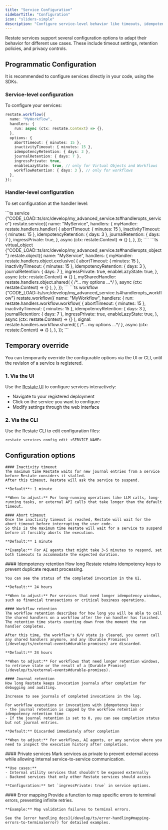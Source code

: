 ```yaml
---
title: "Service Configuration"
sidebarTitle: "Configuration"
icon: "sliders-simple"
description: "Configure service-level behavior like timeouts, idempotency retention, and privacy."
---
```


Restate services support several configuration options to adapt their behavior for different use cases. These include timeout settings, retention policies, and privacy controls.

## **Programmatic Configuration**
It is recommended to configure services directly in your code, using the SDKs.

### Service-level configuration

To configure your services:

```ts {"CODE_LOAD::ts/src/develop/my_advanced_service.ts#options"} 
restate.workflow({
  name: "MyWorkflow",
  handlers: {
    run: async (ctx: restate.Context) => {},
  },
  options: {
    abortTimeout: { minutes: 15 },
    inactivityTimeout: { minutes: 15 },
    idempotencyRetention: { days: 3 },
    journalRetention: { days: 7 },
    ingressPrivate: true,
    enableLazyState: true, // only for Virtual Objects and Workflows
    workflowRetention: { days: 3 }, // only for workflows
  },
});
```

### Handler-level configuration

To set configuration at the handler level:

<CodeGroup>
```ts service {"CODE_LOAD::ts/src/develop/my_advanced_service.ts#handleropts_service"} 
restate.service({
  name: "MyService",
  handlers: {
    myHandler: restate.handlers.handler(
      {
        abortTimeout: { minutes: 15 },
        inactivityTimeout: { minutes: 15 },
        idempotencyRetention: { days: 3 },
        journalRetention: { days: 7 },
        ingressPrivate: true,
      },
      async (ctx: restate.Context) => {}
    ),
  },
});
````
```ts virtual_object {"CODE_LOAD::ts/src/develop/my_advanced_service.ts#handleropts_object"} 
restate.object({
  name: "MyService",
  handlers: {
    myHandler: restate.handlers.object.exclusive(
      {
        abortTimeout: { minutes: 15 },
        inactivityTimeout: { minutes: 15 },
        idempotencyRetention: { days: 3 },
        journalRetention: { days: 7 },
        ingressPrivate: true,
        enableLazyState: true,
      },
      async (ctx: restate.Context) => {}
    ),
    mySharedHandler: restate.handlers.object.shared(
      {
        /*... my options ...*/
      },
      async (ctx: restate.Context) => {}
    ),
  },
});
```
```ts workflow {"CODE_LOAD::ts/src/develop/my_advanced_service.ts#handleropts_workflow"} 
restate.workflow({
  name: "MyWorkflow",
  handlers: {
    run: restate.handlers.workflow.workflow(
      {
        abortTimeout: { minutes: 15 },
        inactivityTimeout: { minutes: 15 },
        idempotencyRetention: { days: 3 },
        journalRetention: { days: 7 },
        ingressPrivate: true,
        enableLazyState: true,
      },
      async (ctx: restate.Context) => {}
    ),
    signal: restate.handlers.workflow.shared(
      {
        /*... my options ...*/
      },
      async (ctx: restate.Context) => {}
    ),
  },
});
```
</CodeGroup>

## **Temporary override**
You can temporarily override the configurable options via the UI or CLI, until the revision of a service is registered.

### 1. **Via the UI**
Use the [Restate UI](/installation#restate-ui) to configure services interactively:
- Navigate to your registered deployment
- Click on the service you want to configure
- Modify settings through the web interface

### 2. **Via the CLI**
Use the Restate CLI to edit configuration files:
```bash
restate services config edit <SERVICE_NAME>
```

## Configuration options

<AccordionGroup>
  <Accordion title="Timeout settings">

    #### Inactivity timeout
    The maximum time Restate waits for new journal entries from a service before Restate considers it stalled.
    After this timeout, Restate will ask the service to suspend.

    **Default**: 1 minute

    **When to adjust:** For long-running operations like LLM calls, long-running tasks, or external API calls that take longer than the default timeout.

    #### Abort timeout
    Once the inactivity timeout is reached, Restate will wait for the abort timeout before interrupting the user code.
    So this is the maximum time Restate will wait for a service to suspend before it forcibly aborts the execution.

    **Default:** 1 minute

    **Example:** For AI agents that might take 3-5 minutes to respond, set both timeouts to accommodate the expected duration.
  </Accordion>

  <Accordion title="Retention policies">
    #### Idempotency retention
    How long Restate retains idempotency keys to prevent duplicate request processing.

    You can see the status of the completed invocation in the UI.

    **Default:** 24 hours

    **When to adjust:** For services that need longer idempotency windows, such as financial transactions or critical business operations.

    #### Workflow retention
    The workflow retention describes for how long you will be able to call the shared handlers on a workflow after the run handler has finished.
    The retention time starts counting down from the moment the run handler completes.

    After this time, the workflow's K/V state is cleared, you cannot call any shared handlers anymore, and any [Durable Promises](/develop/ts/external-events#durable-promises) are discarded.

    **Default:** 24 hours

    **When to adjust:** For workflows that need longer retention windows, to retrieve state or the result of a [Durable Promise](/develop/ts/external-events#durable-promises).
    
    #### Journal retention
    How long Restate keeps invocation journals after completion for debugging and auditing.

    Increase to see journals of completed invocations in the log.

    For workflow executions or invocations with idempotency keys:
    - the journal retention is capped by the workflow retention or idempotency retention time
    - If the journal retention is set to 0, you can see completion status but not journal entries.

    **Default:** Discarded immediately after completion
    
    **When to adjust:** For workflows, AI agents, or any service where you need to inspect the execution history after completion.
  </Accordion>

  <Accordion title="Privacy and access control">
    #### Private services
    Mark services as private to prevent external access while allowing internal service-to-service communication.
    
    **Use cases:**
    - Internal utility services that shouldn't be exposed externally
    - Backend services that only other Restate services should access
    
    **Configuration:** Set `ingressPrivate: true` in service options.
  </Accordion>

  <Accordion title="Error handling">
    #### Error mapping
    Provide a function to map specific errors to terminal errors, preventing infinite retries.
    
    **Example:** Map validation failures to terminal errors.
    
    See the [error handling docs](/develop/ts/error-handling#mapping-errors-to-terminalerror) for detailed examples.
  </Accordion>
</AccordionGroup>



